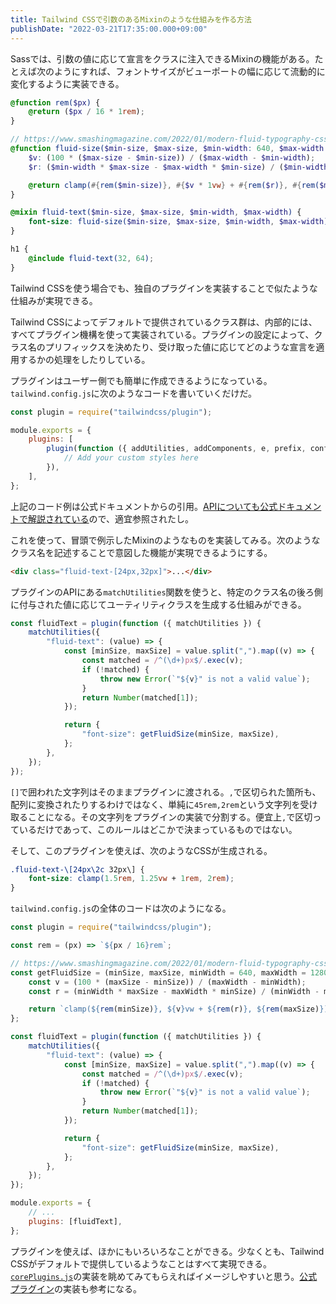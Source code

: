 ```yaml
---
title: Tailwind CSSで引数のあるMixinのような仕組みを作る方法
publishDate: "2022-03-21T17:35:00.000+09:00"
---
```


Sassでは、引数の値に応じて宣言をクラスに注入できるMixinの機能がある。たとえば次のようにすれば、フォントサイズがビューポートの幅に応じて流動的に変化するように実装できる。

```scss
@function rem($px) {
	@return ($px / 16 * 1rem);
}

// https://www.smashingmagazine.com/2022/01/modern-fluid-typography-css-clamp/
@function fluid-size($min-size, $max-size, $min-width: 640, $max-width: 1280) {
	$v: (100 * ($max-size - $min-size)) / ($max-width - $min-width);
	$r: ($min-width * $max-size - $max-width * $min-size) / ($min-width - $max-width);

	@return clamp(#{rem($min-size)}, #{$v * 1vw} + #{rem($r)}, #{rem($max-size)});
}

@mixin fluid-text($min-size, $max-size, $min-width, $max-width) {
	font-size: fluid-size($min-size, $max-size, $min-width, $max-width);
}

h1 {
	@include fluid-text(32, 64);
}
```

Tailwind CSSを使う場合でも、独自のプラグインを実装することで似たような仕組みが実現できる。

Tailwind CSSによってデフォルトで提供されているクラス群は、内部的には、すべてプラグイン機構を使って実装されている。プラグインの設定によって、クラス名のプリフィックスを決めたり、受け取った値に応じてどのような宣言を適用するかの処理をしたりしている。

プラグインはユーザー側でも簡単に作成できるようになっている。`tailwind.config.js`に次のようなコードを書いていくだけだ。

```javascript
const plugin = require("tailwindcss/plugin");

module.exports = {
	plugins: [
		plugin(function ({ addUtilities, addComponents, e, prefix, config }) {
			// Add your custom styles here
		}),
	],
};
```

上記のコード例は公式ドキュメントからの引用。[APIについても公式ドキュメントで解説されている](https://tailwindcss.com/docs/plugins)ので、適宜参照されたし。

これを使って、冒頭で例示したMixinのようなものを実装してみる。次のようなクラス名を記述することで意図した機能が実現できるようにする。

```html
<div class="fluid-text-[24px,32px]">...</div>
```

プラグインのAPIにある`matchUtilities`関数を使うと、特定のクラス名の後ろ側に付与された値に応じてユーティリティクラスを生成する仕組みができる。

```javascript
const fluidText = plugin(function ({ matchUtilities }) {
	matchUtilities({
		"fluid-text": (value) => {
			const [minSize, maxSize] = value.split(",").map((v) => {
				const matched = /^(\d+)px$/.exec(v);
				if (!matched) {
					throw new Error(`"${v}" is not a valid value`);
				}
				return Number(matched[1]);
			});

			return {
				"font-size": getFluidSize(minSize, maxSize),
			};
		},
	});
});
```

`[]`で囲われた文字列はそのままプラグインに渡される。`,`で区切られた箇所も、配列に変換されたりするわけではなく、単純に`45rem,2rem`という文字列を受け取ることになる。その文字列をプラグインの実装で分割する。便宜上`,`で区切っているだけであって、このルールはどこかで決まっているものではない。

そして、このプラグインを使えば、次のようなCSSが生成される。

```css
.fluid-text-\[24px\2c 32px\] {
	font-size: clamp(1.5rem, 1.25vw + 1rem, 2rem);
}
```

`tailwind.config.js`の全体のコードは次のようになる。

```javascript
const plugin = require("tailwindcss/plugin");

const rem = (px) => `${px / 16}rem`;

// https://www.smashingmagazine.com/2022/01/modern-fluid-typography-css-clamp/
const getFluidSize = (minSize, maxSize, minWidth = 640, maxWidth = 1280) => {
	const v = (100 * (maxSize - minSize)) / (maxWidth - minWidth);
	const r = (minWidth * maxSize - maxWidth * minSize) / (minWidth - maxWidth);

	return `clamp(${rem(minSize)}, ${v}vw + ${rem(r)}, ${rem(maxSize)})`;
};

const fluidText = plugin(function ({ matchUtilities }) {
	matchUtilities({
		"fluid-text": (value) => {
			const [minSize, maxSize] = value.split(",").map((v) => {
				const matched = /^(\d+)px$/.exec(v);
				if (!matched) {
					throw new Error(`"${v}" is not a valid value`);
				}
				return Number(matched[1]);
			});

			return {
				"font-size": getFluidSize(minSize, maxSize),
			};
		},
	});
});

module.exports = {
	// ...
	plugins: [fluidText],
};
```

プラグインを使えば、ほかにもいろいろなことができる。少なくとも、Tailwind CSSがデフォルトで提供しているようなことはすべて実現できる。[`corePlugins.js`](https://github.com/tailwindlabs/tailwindcss/blob/master/src/corePlugins.js)の実装を眺めてみてもらえればイメージしやすいと思う。[公式プラグイン](https://tailwindcss.com/docs/typography-plugin)の実装も参考になる。
